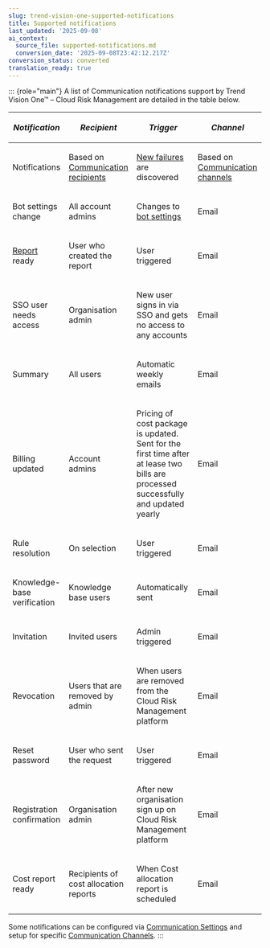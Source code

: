 ```yaml
---
slug: trend-vision-one-supported-notifications
title: Supported notifications
last_updated: '2025-09-08'
ai_context:
  source_file: supported-notifications.md
  conversion_date: '2025-09-08T23:42:12.217Z'
conversion_status: converted
translation_ready: true
---
```


::: {role="main"}
A list of Communication notifications support by Trend Vision One™ – Cloud Risk Management are detailed in the table below.

<table>
<thead>
<tr>
<th><p><em>Notification</em></p></th>
<th><p><em>Recipient</em></p></th>
<th><p><em>Trigger</em></p></th>
<th><p><em>Channel</em></p></th>
</tr>
</thead>
<tbody>
<tr>
<td><p>Notifications</p></td>
<td><p>Based on <a href="trend-vision-one-communication-recipients">Communication recipients</a></p></td>
<td><p><a href="trend-vision-one-model-check">New failures</a> are discovered</p></td>
<td><p>Based on <a href="trend-vision-one-communication-integrations">Communication channels</a></p></td>
</tr>
<tr>
<td><p>Bot settings change</p></td>
<td><p>All account admins</p></td>
<td><p>Changes to <a href="trend-vision-one-settings-cloud-posture">bot settings</a></p></td>
<td><p>Email</p></td>
</tr>
<tr>
<td><p><a href="trend-vision-one-rules-status-reports">Report</a> ready</p></td>
<td><p>User who created the report</p></td>
<td><p>User triggered</p></td>
<td><p>Email</p></td>
</tr>
<tr>
<td><p>SSO user needs access</p></td>
<td><p>Organisation admin</p></td>
<td><p>New user signs in via SSO and gets no access to any accounts</p></td>
<td><p>Email</p></td>
</tr>
<tr>
<td><p>Summary</p></td>
<td><p>All users</p></td>
<td><p>Automatic weekly emails</p></td>
<td><p>Email</p></td>
</tr>
<tr>
<td><p>Billing updated</p></td>
<td><p>Account admins</p></td>
<td><p>Pricing of cost package is updated. Sent for the first time after at lease two bills are processed successfully and updated yearly</p></td>
<td><p>Email</p></td>
</tr>
<tr>
<td><p>Rule resolution</p></td>
<td><p>On selection</p></td>
<td><p>User triggered</p></td>
<td><p>Email</p></td>
</tr>
<tr>
<td><p>Knowledge-base verification</p></td>
<td><p>Knowledge base users</p></td>
<td><p>Automatically sent</p></td>
<td><p>Email</p></td>
</tr>
<tr>
<td><p>Invitation</p></td>
<td><p>Invited users</p></td>
<td><p>Admin triggered</p></td>
<td><p>Email</p></td>
</tr>
<tr>
<td><p>Revocation</p></td>
<td><p>Users that are removed by admin</p></td>
<td><p>When users are removed from the Cloud Risk Management platform</p></td>
<td><p>Email</p></td>
</tr>
<tr>
<td><p>Reset password</p></td>
<td><p>User who sent the request</p></td>
<td><p>User triggered</p></td>
<td><p>Email</p></td>
</tr>
<tr>
<td><p>Registration confirmation</p></td>
<td><p>Organisation admin</p></td>
<td><p>After new organisation sign up on Cloud Risk Management platform</p></td>
<td><p>Email</p></td>
</tr>
<tr>
<td><p>Cost report ready</p></td>
<td><p>Recipients of cost allocation reports</p></td>
<td><p>When Cost allocation report is scheduled</p></td>
<td><p>Email</p></td>
</tr>
</tbody>
</table>

Some notifications can be configured via [Communication Settings](settings-for-notifications.mdx) and setup for specific [Communication Channels](communication-integrations.mdx).
:::

